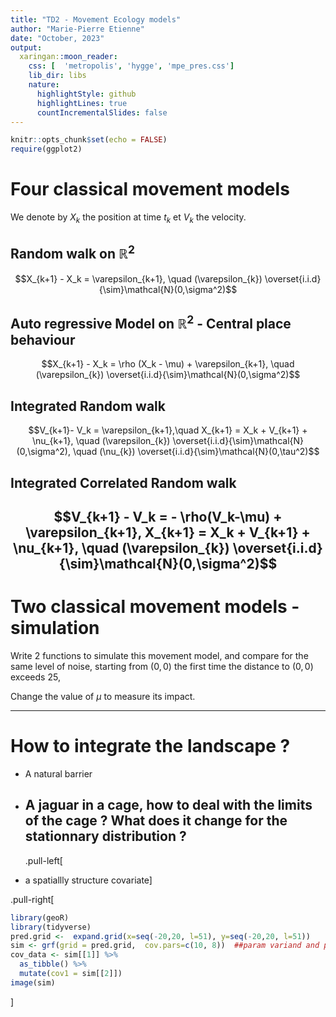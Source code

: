 ```yaml
---
title: "TD2 - Movement Ecology models"
author: "Marie-Pierre Etienne"
date: "October, 2023"
output: 
  xaringan::moon_reader:
    css: [  'metropolis', 'hygge', 'mpe_pres.css']
    lib_dir: libs
    nature:
      highlightStyle: github
      highlightLines: true
      countIncrementalSlides: false
---
```


```r
knitr::opts_chunk$set(echo = FALSE)
require(ggplot2)
```


# Four classical movement models
We denote by $X_k$ the position at time $t_k$ et $V_k$ the velocity.

## Random walk on $\mathbb{R}^2$

$$X_{k+1} - X_k =  \varepsilon_{k+1},  \quad (\varepsilon_{k}) \overset{i.i.d}{\sim}\mathcal{N}(0,\sigma^2)$$
  
## Auto regressive Model on $\mathbb{R}^2$ - Central place behaviour

$$X_{k+1} - X_k =  \rho (X_k - \mu)  + \varepsilon_{k+1}, \quad (\varepsilon_{k}) \overset{i.i.d}{\sim}\mathcal{N}(0,\sigma^2)$$
  
## Integrated Random walk 
  
$$V_{k+1}- V_k  = \varepsilon_{k+1},\quad  X_{k+1} = X_k +  V_{k+1} + \nu_{k+1}, \quad (\varepsilon_{k}) \overset{i.i.d}{\sim}\mathcal{N}(0,\sigma^2), \quad (\nu_{k}) \overset{i.i.d}{\sim}\mathcal{N}(0,\tau^2)$$
  
## Integrated Correlated Random walk 
  
$$V_{k+1} - V_k  = - \rho(V_k-\mu) + \varepsilon_{k+1}, X_{k+1} = X_k +  V_{k+1} + \nu_{k+1}, \quad (\varepsilon_{k}) \overset{i.i.d}{\sim}\mathcal{N}(0,\sigma^2)$$
---
  
# Two classical movement models - simulation

Write 2 functions to simulate this movement model, and compare for the same level of noise, starting from $(0,0)$ the first time the distance to $(0,0)$ exceeds $25$,

Change the value of $\mu$ to measure its impact.


---

# How to integrate the landscape ?

* A natural barrier

* A jaguar in a cage, how to deal with the limits of the cage ? What does it change for the stationnary distribution ?
--
.pull-left[

* a spatiallly structure covariate]

.pull-right[

```r
library(geoR)
library(tidyverse)
pred.grid <-  expand.grid(x=seq(-20,20, l=51), y=seq(-20,20, l=51))
sim <- grf(grid = pred.grid,  cov.pars=c(10, 8))  ##param variand and portee
cov_data <- sim[[1]] %>% 
  as_tibble() %>% 
  mutate(cov1 = sim[[2]])  
image(sim)
```
]
